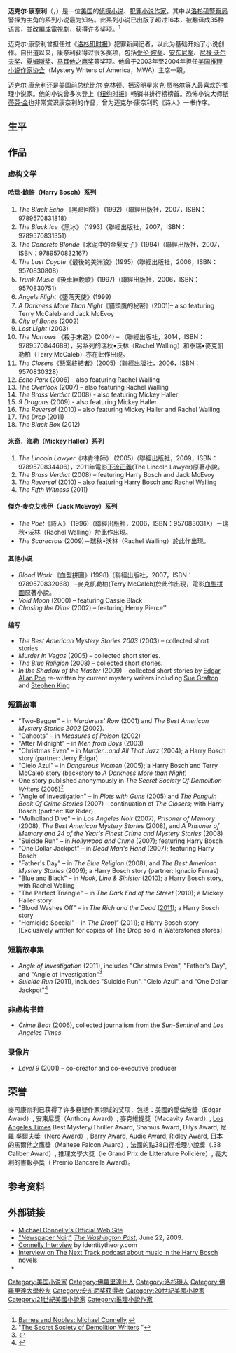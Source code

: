 {{Infobox writer <!-- for more information see [[:Template:Infobox_writer/doc|:Template:Infobox writer/doc]] -->
| name        = 迈克尔·康奈利<br/>Michael Connelly
| image       = MConnelly.jpg
| imagesize   = 225px
| caption     = 迈克尔·康奈利在[[圣弗朗西斯科|圣弗朗西斯科]]2010年[[布彻大会|布彻大会]] 
| birth_date   = {{Birth date and age|mf=yes|1956|7|21}}
| birth_place  = {{USA}}[[宾夕法尼亚|宾夕法尼亚]][[费城|费城]]
| spouse      = Linda McCaleb （1984年至今）
| death_date   = 
| death_place  = 
| occupation  = [[小说家|小说家]]
| nationality = {{USA}}
| genre       = [[犯罪小说|犯罪小说]]、[[恐怖小说|恐怖小说]]
| influences  = [[雷蒙·钱德勒|雷蒙·钱德勒]]、[[约瑟夫·温鲍|约瑟夫·温鲍]]、[[罗斯·麦克唐纳|罗斯·麦克唐纳]]
| influenced  = 
| website     = http://www.michaelconnelly.com/
| signature   = 
}}
'''迈克尔·康奈利'''（{{lang-en|Michael Connelly}}，{{Bd|1956年|7月21日}}）是一位[[美国|美国]]的[[侦探小说|侦探小说]]、[[犯罪小说|犯罪小说]][[作家|作家]]。其中以[[洛杉矶警察局|洛杉矶警察局]]警探{{link-en|哈利·博斯|Harry Bosch}}为主角的系列小说最为知名。此系列小说已出版了超过16本，被翻译成35种语言，並改編成電視劇，获得许多奖项。<ref name="meet">[http://www.barnesandnoble.com/writers/writerdetails.asp?cid=881687#top Barnes and Nobles: Michael Connelly] {{webarchive|url=https://web.archive.org/web/20120314034525/http://www.barnesandnoble.com/writers/writerdetails.asp?cid=881687 |date=2012-03-14 }}</ref> 

迈克尔·康奈利曾担任过《[[洛杉矶时报|洛杉矶时报]]》犯罪新闻记者，以此为基础开始了小说创作。自出道以来，康奈利获得过很多奖项，包括[[爱伦·坡奖|爱伦·坡奖]]、[[安东尼奖|安东尼奖]]、[[尼禄·沃尔夫奖|尼禄·沃尔夫奖]]、[[夏姆斯奖|夏姆斯奖]]、[[马耳他之鹰奖|马耳他之鹰奖]]等奖项。他曾于2003年至2004年担任[[美国推理小说作家协会|美国推理小说作家协会]]（Mystery Writers of America，MWA）主席一职。

迈克尔·康奈利还是[[美国|美国]]前总统[[比尔·克林顿|比尔·克林顿]]、摇滚明星[[米克·贾格尔|米克·贾格尔]]等人最喜欢的推理小说家。他的小说曾多次登上《[[纽约时报|纽约时报]]》畅销书排行榜榜首。恐怖小说大师[[斯蒂芬·金|斯蒂芬·金]]也非常赏识康奈利的作品，曾为迈克尔·康奈利的《诗人》一书作序。

== 生平 ==

== 作品 ==

===虚构文学===

====哈瑞·鮑許（Harry Bosch）系列====
# ''The Black Echo'' 《黑暗回聲》 (1992)（聯經出版社，2007，ISBN：9789570831818）
# ''The Black Ice''《黑冰》 (1993)（聯經出版社，2007，ISBN：9789570831351）
# ''The Concrete Blonde''《水泥中的金髮女子》(1994)（聯經出版社，2007，ISBN：9789570832167）
# ''The Last Coyote''《最後的美洲狼》(1995)（聯經出版社，2006，ISBN：9570830808）
# ''Trunk Music''《後車廂輓歌》(1997)（聯經出版社，2006，ISBN：9570830751）
# ''Angels Flight''《墮落天使》(1999)
# ''A Darkness More Than Night''《貓頭鷹的秘密》(2001)– also featuring Terry McCaleb and Jack McEvoy
# ''City of Bones'' (2002)
# ''Lost Light'' (2003)
# ''The Narrows'' 《殺手末路》(2004) – （聯經出版社，2014，ISBN：9789570844689），另系列的瑞秋•沃林（Rachel Walling）和泰瑞•麥克凱勒柏（Terry McCaleb）亦在此作出現。
# ''The Closers''《懸案終結者》(2005)（聯經出版社，2006，ISBN：9570830328）
# ''Echo Park'' (2006) – also featuring Rachel Walling
# ''The Overlook'' (2007) – also featuring Rachel Walling
# ''The Brass Verdict'' (2008) - also featuring Mickey Haller
# ''9 Dragons'' (2009) - also featuring Mickey Haller
# ''The Reversal'' (2010) – also featuring Mickey Haller and Rachel Walling
# ''The Drop'' (2011)
# ''The Black Box'' (2012)

====米奇．海勒（Mickey Haller）系列====
# ''The Lincoln Lawyer''《林肯律師》 (2005)（聯經出版社，2009，ISBN：9789570834406），2011年電影[[下流正義|下流正義]](The Lincoln Lawyer)原著小說。
# ''The Brass Verdict'' (2008) – featuring Harry Bosch and Jack McEvoy
# ''The Reversal'' (2010) – also featuring Harry Bosch and Rachel Walling
# ''The Fifth Witness'' (2011)

====傑克·麥克艾弗伊（Jack McEvoy）系列====
* ''The Poet''《詩人》 (1996)（聯經出版社，2006，ISBN：957083031X）－瑞秋•沃林（Rachel Walling）於此作出現。
* ''The Scarecrow'' (2009)－瑞秋•沃林（Rachel Walling）於此作出現。

====其他小说====
* ''Blood Work'' 《血型拼圖》(1998)（聯經出版社，2007，ISBN：9789570832068） –麥克凱勒柏(Terry McCaleb)於此作出現，電影[[血型拼圖|血型拼圖]]原著小說。
* ''Void Moon'' (2000) – featuring Cassie Black
* ''Chasing the Dime'' (2002) – featuring Henry Pierce''

====编写====
*''The Best American Mystery Stories 2003'' (2003) – collected short stories.
*''Murder In Vegas'' (2005) – collected short stories.
*''The Blue Religion'' (2008) – collected short stories.
*''In the Shadow of the Master'' (2009) – collected short stories by [[Edgar_Allan_Poe|Edgar Allan Poe]] re-written by current mystery writers including [[Sue_Grafton|Sue Grafton]] and [[Stephen_King|Stephen King]]

===短篇故事===
*"Two-Bagger" – in ''Murderers' Row'' (2001) and ''The Best American Mystery Stories 2002'' (2002).
*"Cahoots" – in ''Measures of Poison'' (2002)
*"After Midnight" – in ''Men from Boys'' (2003)
*"Christmas Even" – in ''Murder...and All That Jazz'' (2004); a Harry Bosch story (partner: Jerry Edgar)
*"Cielo Azul" – in ''Dangerous Women'' (2005); a Harry Bosch and Terry McCaleb story (backstory to ''A Darkness More than Night'')
*One story published anonymously in ''The Secret Society Of Demolition Writers'' (2005)<ref>"[http://www.michaelconnelly.com/Book_Collection/Shorts/SecretSociety/secretsociety.html The Secret Society of Demolition Writers] {{webarchive|url=https://web.archive.org/web/20091219200123/http://www.michaelconnelly.com/Book_Collection/Shorts/SecretSociety/secretsociety.html |date=2009-12-19 }}"</ref>
*"Angle of Investigation" – in ''Plots with Guns'' (2005) and ''The Penguin Book Of Crime Stories'' (2007) – continuation of ''The Closers''; with Harry Bosch (partner: Kiz Rider)
*"Mulholland Dive" – in ''Los Angeles Noir'' (2007), ''Prisoner of Memory'' (2008), ''The Best American Mystery Stories'' (2008), and ''A Prisoner of Memory and 24 of the Year's Finest Crime and Mystery Stories'' (2008)
*"Suicide Run" – in ''Hollywood and Crime'' (2007); featuring Harry Bosch
*"One Dollar Jackpot" – in ''Dead Man's Hand'' (2007); featuring Harry Bosch
*"Father's Day" – in ''The Blue Religion'' (2008), and  ''The Best American Mystery Stories'' (2009); a Harry Bosch story (partner: Ignacio Ferras)
*"Blue and Black" – in ''Hook, Line & Sinister'' (2010); a Harry Bosch story, with Rachel Walling
*"The Perfect Triangle" – in ''The Dark End of the Street'' (2010); a Mickey Haller story
*"Blood Washes Off" – in ''The Rich and the Dead'' ([[2011_in_literature|2011]]); a Harry Bosch story
*"Homicide Special" - in ''The Drop\"'' (2011); a Harry Bosch story [Exclusively written for copies of The Drop sold in Waterstones stores]

===短篇故事集===
* ''Angle of Investigation'' (2011), includes "Christmas Even", "Father's Day", and "Angle of Investigation"<ref>{{Cite web |url=http://www.michaelconnelly.com/otherwords/shortstories/angleofinvestigation/ |title="Angle of Investigation" |access-date=2012-01-11 |archive-date=2018-07-24 |archive-url=https://web.archive.org/web/20180724032150/https://www.michaelconnelly.com/otherwords/shortstories/angleofinvestigation/ |dead-url=no }}</ref>
* ''Suicide Run'' (2011), includes "Suicide Run", "Cielo Azul", and "One Dollar Jackpot"<ref>{{Cite web |url=http://www.michaelconnelly.com/otherwords/shortstories/suiciderun/ |title="Suicide Run" |access-date=2012-01-11 |archive-date=2016-03-25 |archive-url=https://web.archive.org/web/20160325132816/http://www.michaelconnelly.com/otherwords/shortstories/suiciderun/ |dead-url=no }}</ref>

===非虚构书籍===
*''Crime Beat'' (2006), collected journalism from the ''Sun-Sentinel'' and ''Los Angeles Times''

===录像片===
*''Level 9'' (2001) – co-creator and co-executive producer

== 荣誉 ==
麥可康奈利已获得了许多悬疑作家领域的奖项，包括：美國的愛倫坡獎（Edgar Award）, 安東尼獎（Anthony Award）, 麥克維提獎（Macavity Award）, [[Los_Angeles_Times|Los Angeles Times]] Best Mystery/Thriller Award, Shamus Award, Dilys Award, 尼羅.吳爾夫奬（Nero Award）, Barry Award, Audie Award, Ridley Award, 日本的馬爾他之鷹獎（Maltese Falcon Award）, 法國的點38口徑推理小說獎（.38 Caliber Award）, 推理文學大獎（le Grand Prix de Littérature Policière）, 義大利的書報亭獎（ Premio Bancarella Award）。

==参考资料==
<references/>

== 外部链接 ==
{{commons category|Michael Connelly}}
* [http://www.michaelconnelly.com/ Michael Connelly's Official Web Site] {{Wayback|url=http://www.michaelconnelly.com/ |date=20110225093917 }}
* [https://www.washingtonpost.com/wp-dyn/content/article/2009/06/21/AR2009062101967.html?hpid=features1&hpv=national "Newspaper Noir,"] {{Wayback|url=https://www.washingtonpost.com/wp-dyn/content/article/2009/06/21/AR2009062101967.html?hpid=features1&hpv=national |date=20160305122833 }} ''[[The_Washington_Post|The Washington Post]]'', June 22, 2009.
* [http://www.identitytheory.com/people/birnbaum45.html Connelly Interview] {{Wayback|url=http://www.identitytheory.com/people/birnbaum45.html |date=20120127025219 }} by identitytheory.com
* [https://www.thenexttrack.com/180 Interview on The Next Track podcast about music in the Harry Bosch novels] {{Wayback|url=https://www.thenexttrack.com/180 |date=20210121023054 }}
* {{IMDb name|0175093}}

{{Authority control}}
{{DEFAULTSORT:Connelly, Michael}}
[[Category:美国小说家|Category:美国小说家]]
[[Category:佛羅里達州人|Category:佛羅里達州人]]
[[Category:洛杉磯人|Category:洛杉磯人]]
[[Category:佛羅里達大學校友|Category:佛羅里達大學校友]]
[[Category:安东尼奖获得者|Category:安东尼奖获得者]]
[[Category:20世紀美國小說家|Category:20世紀美國小說家]]
[[Category:21世紀美國小說家|Category:21世紀美國小說家]]
[[Category:推理小說作家|Category:推理小說作家]]